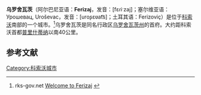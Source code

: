 {{Infobox Settlement
| name = 乌罗舍瓦茨
| image_skyline = 
| imagesize = 
| image_caption = 
| image_flag = 
| image_shield = 
| pushpin_map = Kosovo
| pushpin_label_position = 
| subdivision_type = 国家
| subdivision_name = 存在爭議：<br />{{Flag|Kosovo}}（實際控制）<br />{{Flag|Serbia}}（主权声索）
| subdivision_type1 = [[科索沃行政区划|州]]
| subdivision_name1 = [[乌罗舍瓦茨州|乌罗舍瓦茨州]]
| elevation_m = 
| elevation_ft = 
| area_total_km2 = 
| population_as_of = 2007年
| population_total = 16万-17万
| population_density_km2 = 
| timezone = [[欧洲中部时间|CET]]
| utc_offset = +1
| timezone_DST = [[欧洲中部夏令时间|CEST]]
| utc_offset_DST = +2
| coordinates =
{{coord|42|22|N|21|10|E|display:inline,title}}
| postal_code_type = 
| postal_code = 
| website = http://www.ferizaj-komuna.org/
}}
'''乌罗舍瓦茨'''（阿尔巴尼亚语：'''Ferizaj'''，发音：[fɛɾiˑzaj]；塞尔维亚语：Урошевац, Uroševac，发音：[uroʂɛʋat͡s]；土耳其语：Ferizoviç）是位于[[科索沃|科索沃]]南部的一个城市。<ref>rks-gov.net [http://kk.rks-gov.net/ferizaj/default.aspx?lang=en-US Welcome to Ferizaj] {{Wayback|url=http://kk.rks-gov.net/ferizaj/default.aspx?lang=en-US |date=20140407032414 }}</ref>乌罗舍瓦茨是同名行政区[[乌罗舍瓦茨州|乌罗舍瓦茨州]]的首府。大约距科索沃首都[[普里什蒂纳|普里什蒂纳]]以南40公里。

==参考文献==
<references/>
{{科索沃小作品}}
[[Category:科索沃城市|Category:科索沃城市]]